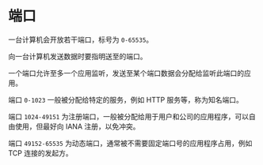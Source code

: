 # 端口

一台计算机会开放若干端口，标号为 `0-65535`。

向一台计算机发送数据时要指明送至的端口。

一个端口允许至多一个应用监听，发送至某个端口数据会分配给监听此端口的应用。

端口 `0-1023` 一般被分配给特定的服务，例如 HTTP 服务等，称为知名端口。

端口 `1024-49151` 为注册端口，一般被分配给用于用户和公司的应用程序，可以自由使用，但最好向 IANA 注册，以免冲突。

端口 `49152-65535` 为动态端口，通常被不需要固定端口号的应用程序占用，例如 TCP 连接的发起方。
